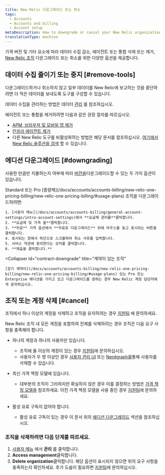 ```yaml
---
title: New Relic 다운그레이드 또는 취소
tags:
  - Accounts
  - Accounts and billing
  - Account setup
metaDescription: How to downgrade or cancel your New Relic organization.
translationType: machine
---
```


가격 버전 및 기타 요소에 따라 데이터 수집 감소, 에이전트 또는 통합 삭제 또는 제거, [New Relic 조직](/docs/accounts/accounts-billing/new-relic-one-pricing-users/new-relic-account-structure) 다운그레이드 또는 취소를 위한 다양한 옵션을 제공합니다.

## 데이터 수집 줄이기 또는 중지 [#remove-tools]

다운그레이드하거나 취소하지 않고 일부 데이터를 New Relic에 보고하는 것을 중단하려면 더 적은 데이터를 보내도록 도구를 구성할 수 있습니다.

데이터 수집을 관리하는 방법은 데이터 [관리](/docs/telemetry-data-platform/get-data-new-relic/manage-data/manage-your-data) 를 참조하십시오.

에이전트 또는 통합을 제거하려면 다음과 같은 권장 절차를 따르십시오.

* [APM, 브라우저 및 모바일 앱 제거](/docs/apm/new-relic-apm/maintenance/remove-applications-new-relic/)
* [인프라 에이전트 제거](/docs/infrastructure/install-infrastructure-agent/update-or-uninstall/uninstall-infrastructure-agent/)
* 다른 New Relic 도구를 비활성화하는 방법은 해당 문서를 참조하십시오. [여기에서 New Relic 솔루션을 검색](https://newrelic.com/instant-observability/) 할 수 있습니다.

## 에디션 다운그레이드 [#downgrading]

사용한 만큼만 지불하는지 여부에 따라 [버전을](/docs/accounts/accounts-billing/new-relic-one-pricing-billing/new-relic-one-pricing-billing/#editions)다운그레이드할 수 있는 두 가지 옵션이 있습니다.

<CollapserGroup>
  <Collapser
    id="payg-downgrade"
    title="종량제 조직"
  >
    Standard 또는 Pro [종량제](/docs/accounts/accounts-billing/new-relic-one-pricing-billing/new-relic-one-pricing-billing/#usage-plans) 조직을 다운그레이드하려면:

    1. [사용자 메뉴](/docs/accounts/accounts-billing/general-account-settings/intro-account-settings)에서 **요금제 관리를**클릭합니다.
    2. **요금제 및 가격 을**클릭합니다.
    3. **무료** 가격 옵션에서 **무료로 다운그레이드** 위에 마우스를 놓고 표시되는 버튼을 클릭합니다.
    4. 표시되는 창에서 하단으로 스크롤하여 취소 사유를 입력합니다.
    5. 서비스 약관에 동의한다는 상자를 클릭합니다.
    6. **제출을 클릭합니다.**
  </Collapser>

  <Collapser
    id="contract-downgrade"
    title="계약이 있는 조직"
  >
    [장기 계약이](/docs/accounts/accounts-billing/new-relic-one-pricing-billing/new-relic-one-pricing-billing/#usage-plans) 있는 Pro 또는 Enterprise 에디션을 가지고 있고 다운그레이드를 원하는 경우 New Relic 계정 담당자에게 문의하십시오.
  </Collapser>
</CollapserGroup>

## 조직 또는 계정 삭제 [#cancel]

조직에서 하나 이상의 계정을 삭제하고 조직을 유지하려는 경우 [지원팀](/docs/using-new-relic/welcome-new-relic/get-started/find-help-use-support-portal) 에 문의하세요.

New Relic 조직 내 모든 계정을 포함하여 전체를 삭제하려는 경우 조직은 다음 요구 사항을 충족해야 합니다.

* 하나의 계정과 하나의 사용자만 있습니다.

  * 조직에 둘 이상의 계정이 있는 경우 [지원팀](/docs/using-new-relic/welcome-new-relic/get-started/find-help-use-support-portal)에 문의하십시오.
  * 사용자가 두 명 이상인 경우 [사용자 관리 UI](/docs/accounts/accounts-billing/new-relic-one-user-management/user-management-ui-and-tasks/#delete-users) 또는 [Nerdgraph를](/docs/apis/nerdgraph/examples/nerdgraph-manage-users/#delete-users)통해 사용자를 삭제할 수 있습니다.

* 최신 가격 책정 모델에 있습니다.

  * 대부분의 조직이 그러하지만 확실하지 않은 경우 이를 결정하는 방법은 [가격 책정 모델을](/docs/accounts/original-accounts-billing/original-product-based-pricing/overview-pricing-models/#determine-pricing) 참조하세요. 이전 가격 책정 모델을 사용 중인 경우 [지원팀](/docs/using-new-relic/welcome-new-relic/get-started/find-help-use-support-portal)에 문의하세요.

* 활성 유료 구독이 없어야 합니다.

  * 활성 유료 구독이 있는 경우 이 문서 위의 [에디션 다운그레이드](#downgrading) 섹션을 참조하십시오.

### 조직을 삭제하려면 다음 단계를 따르세요.

1. [사용자 메뉴](/docs/accounts/accounts-billing/general-account-settings/intro-account-settings) 에서 **관리** 를 클릭합니다.
2. **Access management**클릭합니다.
3. **Delete organization**클릭합니다. 해당 옵션이 표시되지 않으면 위의 요구 사항을 충족하는지 확인하세요. 추가 도움이 필요하면 [지원팀](/docs/using-new-relic/welcome-new-relic/get-started/find-help-use-support-portal)에 문의하십시오.